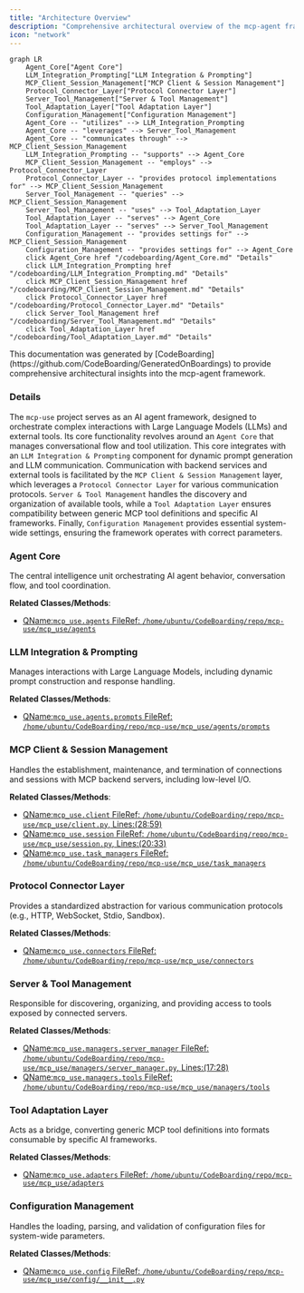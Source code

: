 ```yaml
---
title: "Architecture Overview"
description: "Comprehensive architectural overview of the mcp-agent framework"
icon: "network"
---
```



```mermaid
graph LR
    Agent_Core["Agent Core"]
    LLM_Integration_Prompting["LLM Integration & Prompting"]
    MCP_Client_Session_Management["MCP Client & Session Management"]
    Protocol_Connector_Layer["Protocol Connector Layer"]
    Server_Tool_Management["Server & Tool Management"]
    Tool_Adaptation_Layer["Tool Adaptation Layer"]
    Configuration_Management["Configuration Management"]
    Agent_Core -- "utilizes" --> LLM_Integration_Prompting
    Agent_Core -- "leverages" --> Server_Tool_Management
    Agent_Core -- "communicates through" --> MCP_Client_Session_Management
    LLM_Integration_Prompting -- "supports" --> Agent_Core
    MCP_Client_Session_Management -- "employs" --> Protocol_Connector_Layer
    Protocol_Connector_Layer -- "provides protocol implementations for" --> MCP_Client_Session_Management
    Server_Tool_Management -- "queries" --> MCP_Client_Session_Management
    Server_Tool_Management -- "uses" --> Tool_Adaptation_Layer
    Tool_Adaptation_Layer -- "serves" --> Agent_Core
    Tool_Adaptation_Layer -- "serves" --> Server_Tool_Management
    Configuration_Management -- "provides settings for" --> MCP_Client_Session_Management
    Configuration_Management -- "provides settings for" --> Agent_Core
    click Agent_Core href "/codeboarding/Agent_Core.md" "Details"
    click LLM_Integration_Prompting href "/codeboarding/LLM_Integration_Prompting.md" "Details"
    click MCP_Client_Session_Management href "/codeboarding/MCP_Client_Session_Management.md" "Details"
    click Protocol_Connector_Layer href "/codeboarding/Protocol_Connector_Layer.md" "Details"
    click Server_Tool_Management href "/codeboarding/Server_Tool_Management.md" "Details"
    click Tool_Adaptation_Layer href "/codeboarding/Tool_Adaptation_Layer.md" "Details"
```

<Info>
This documentation was generated by [CodeBoarding](https://github.com/CodeBoarding/GeneratedOnBoardings) to provide comprehensive architectural insights into the mcp-agent framework.
</Info>

### Details

The `mcp-use` project serves as an AI agent framework, designed to orchestrate complex interactions with Large Language Models (LLMs) and external tools. Its core functionality revolves around an `Agent Core` that manages conversational flow and tool utilization. This core integrates with an `LLM Integration & Prompting` component for dynamic prompt generation and LLM communication. Communication with backend services and external tools is facilitated by the `MCP Client & Session Management` layer, which leverages a `Protocol Connector Layer` for various communication protocols. `Server & Tool Management` handles the discovery and organization of available tools, while a `Tool Adaptation Layer` ensures compatibility between generic MCP tool definitions and specific AI frameworks. Finally, `Configuration Management` provides essential system-wide settings, ensuring the framework operates with correct parameters.

### Agent Core
The central intelligence unit orchestrating AI agent behavior, conversation flow, and tool coordination.


**Related Classes/Methods**:

- <a href="https://github.com/mcp-use/mcp-use/blob/main/mcp_use/agents#L1-L1" target="_blank" rel="noopener noreferrer">QName:`mcp_use.agents` FileRef: `/home/ubuntu/CodeBoarding/repo/mcp-use/mcp_use/agents`</a>


### LLM Integration & Prompting
Manages interactions with Large Language Models, including dynamic prompt construction and response handling.


**Related Classes/Methods**:

- <a href="https://github.com/mcp-use/mcp-use/blob/main/mcp_use/agents/prompts#L1-L1" target="_blank" rel="noopener noreferrer">QName:`mcp_use.agents.prompts` FileRef: `/home/ubuntu/CodeBoarding/repo/mcp-use/mcp_use/agents/prompts`</a>


### MCP Client & Session Management
Handles the establishment, maintenance, and termination of connections and sessions with MCP backend servers, including low-level I/O.


**Related Classes/Methods**:

- <a href="https://github.com/mcp-use/mcp-use/blob/main/mcp_use/client.py#L28-L59" target="_blank" rel="noopener noreferrer">QName:`mcp_use.client` FileRef: `/home/ubuntu/CodeBoarding/repo/mcp-use/mcp_use/client.py`, Lines:(28:59)</a>
- <a href="https://github.com/mcp-use/mcp-use/blob/main/mcp_use/session.py#L20-L33" target="_blank" rel="noopener noreferrer">QName:`mcp_use.session` FileRef: `/home/ubuntu/CodeBoarding/repo/mcp-use/mcp_use/session.py`, Lines:(20:33)</a>
- <a href="https://github.com/mcp-use/mcp-use/blob/main/mcp_use/task_managers#L1-L1" target="_blank" rel="noopener noreferrer">QName:`mcp_use.task_managers` FileRef: `/home/ubuntu/CodeBoarding/repo/mcp-use/mcp_use/task_managers`</a>


### Protocol Connector Layer
Provides a standardized abstraction for various communication protocols (e.g., HTTP, WebSocket, Stdio, Sandbox).


**Related Classes/Methods**:

- <a href="https://github.com/mcp-use/mcp-use/blob/main/mcp_use/connectors#L1-L1" target="_blank" rel="noopener noreferrer">QName:`mcp_use.connectors` FileRef: `/home/ubuntu/CodeBoarding/repo/mcp-use/mcp_use/connectors`</a>


### Server & Tool Management
Responsible for discovering, organizing, and providing access to tools exposed by connected servers.


**Related Classes/Methods**:

- <a href="https://github.com/mcp-use/mcp-use/blob/main/mcp_use/managers/server_manager.py#L17-L28" target="_blank" rel="noopener noreferrer">QName:`mcp_use.managers.server_manager` FileRef: `/home/ubuntu/CodeBoarding/repo/mcp-use/mcp_use/managers/server_manager.py`, Lines:(17:28)</a>
- <a href="https://github.com/mcp-use/mcp-use/blob/main/mcp_use/managers/tools#L1-L1" target="_blank" rel="noopener noreferrer">QName:`mcp_use.managers.tools` FileRef: `/home/ubuntu/CodeBoarding/repo/mcp-use/mcp_use/managers/tools`</a>


### Tool Adaptation Layer
Acts as a bridge, converting generic MCP tool definitions into formats consumable by specific AI frameworks.


**Related Classes/Methods**:

- <a href="https://github.com/mcp-use/mcp-use/blob/main/mcp_use/adapters#L1-L1" target="_blank" rel="noopener noreferrer">QName:`mcp_use.adapters` FileRef: `/home/ubuntu/CodeBoarding/repo/mcp-use/mcp_use/adapters`</a>


### Configuration Management
Handles the loading, parsing, and validation of configuration files for system-wide parameters.


**Related Classes/Methods**:

- <a href="https://github.com/mcp-use/mcp-use/blob/main/mcp_use/config/__init__.py#L1-L1" target="_blank" rel="noopener noreferrer">QName:`mcp_use.config` FileRef: `/home/ubuntu/CodeBoarding/repo/mcp-use/mcp_use/config/__init__.py`</a>
